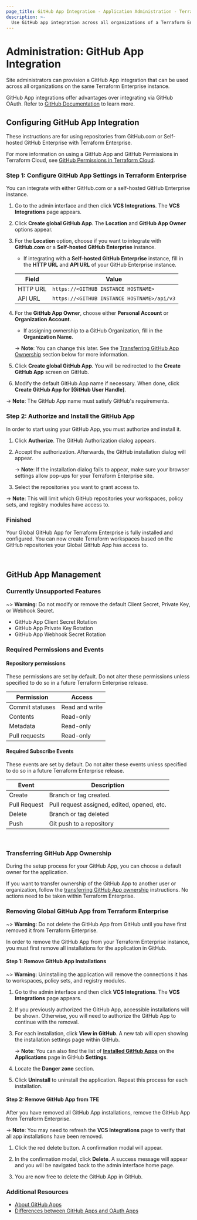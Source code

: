 ```yaml
---
page_title: GitHub App Integration - Application Administration - Terraform Enterprise
description: >-
  Use GitHub app integration across all organizations of a Terraform Enterprise instance. Learn how to configure and manage GitHub app integration in the UI.
---
```


# Administration: GitHub App Integration

Site administrators can provision a GitHub App integration that can be used across all organizations on the same Terraform Enterprise instance.

GitHub App integrations offer advantages over integrating via GitHub OAuth. Refer to [GitHub Documentation](https://docs.github.com/en/developers/apps/getting-started-with-apps/differences-between-github-apps-and-oauth-apps) to learn more.


## Configuring GitHub App Integration

These instructions are for using repositories from GitHub.com or Self-hosted GitHub Enterprise with Terraform Enterprise.

For more information on using a GitHub App and GitHub Permissions in Terraform Cloud, see [GitHub Permissions in Terraform Cloud](/terraform/cloud-docs/vcs/github-app#github-permissions).

### Step 1: Configure GitHub App Settings in Terraform Enterprise

You can integrate with either GitHub.com or a self-hosted GitHub Enterprise instance.

1. Go to the admin interface and then click **VCS Integrations**. The **VCS Integrations** page appears.

2. Click **Create global GitHub App**. The **Location** and **GitHub App Owner** options appear.

3. For the **Location** option, choose if you want to integrate with **GitHub.com** or a **Self-hosted GitHub Enterprise** instance.

    - If integrating with a **Self-hosted GitHub Enterprise** instance, fill in the **HTTP URL** and **API URL** of your GitHub Enterprise instance.

    | Field    | Value                                       |
    | -------- | ------------------------------------------- |
    | HTTP URL | `https://<GITHUB INSTANCE HOSTNAME>`        |
    | API URL  | `https://<GITHUB INSTANCE HOSTNAME>/api/v3` |

4. For the **GitHub App Owner**, choose either **Personal Account** or **Organization Account**.

    - If assigning ownership to a GitHub Organization, fill in the **Organization Name**.

    -> **Note**: You can change this later. See the [Transferring GitHub App Ownership](#transferring-github-app-ownership) section below for more information.

5. Click **Create global GitHub App**. You will be redirected to the **Create GitHub App** screen on GitHub.

6. Modify the default GitHub App name if necessary. When done, click **Create GitHub App for [GitHub User Handle]**.


-> **Note**: The GitHub App name must satisfy GitHub's requirements.

### Step 2: Authorize and Install the GitHub App

In order to start using your GitHub App, you must authorize and install it.

1. Click **Authorize**. The GitHub Authorization dialog appears.

2. Accept the authorization. Afterwards, the GitHub installation dialog will appear.

    -> **Note**: If the installation dialog fails to appear, make sure your browser settings allow pop-ups for your Terraform Enterprise site.

3. Select the repositories you want to grant access to.

-> **Note**: This will limit which GitHub repositories your workspaces, policy sets, and registry modules have access to.

### Finished

Your Global GitHub App for Terraform Enterprise is fully installed and configured. You can now create Terraform workspaces based on the GitHub repositories your Global GitHub App has access to.

<br />

## GitHub App Management

### Currently Unsupported Features

~> **Warning**: Do not modify or remove the default Client Secret, Private Key, or Webhook Secret.

* GitHub App Client Secret Rotation
* GitHub App Private Key Rotation
* GitHub App Webhook Secret Rotation

### Required Permissions and Events

#### Repository permissions

These permissions are set by default. Do not alter these permissions unless specified to do so in a future Terraform Enterprise release.

| Permission         | Access         |
| ------------------ | -------------- |
| Commit statuses    | Read and write |
| Contents           | Read-only      |
| Metadata           | Read-only      |
| Pull requests      | Read-only      |


#### Required Subscribe Events

These events are set by default. Do not alter these events unless specified to do so in a future Terraform Enterprise release.

| Event         | Description                                 |
| ------------- | ------------------------------------------- |
| Create        | Branch or tag created.                      |
| Pull Request  | Pull request assigned, edited, opened, etc. |
| Delete        | Branch or tag deleted                       |
| Push          | Git push to a repository                    |

<br />

### Transferring GitHub App Ownership

During the setup process for your GitHub App, you can choose a default owner for the application.

If you want to transfer ownership of the GitHub App to another user or organization, follow the [transferring GitHub App ownership](https://docs.github.com/en/developers/apps/managing-github-apps/transferring-ownership-of-a-github-app) instructions. No actions need to be taken within Terraform Enterprise.

### Removing Global GitHub App from Terraform Enterprise

~> **Warning**: Do not delete the GitHub App from GitHub until you have first removed it from Terraform Enterprise.

In order to remove the GitHub App from your Terraform Enterprise instance, you must first remove all installations for the application in GitHub.

#### Step 1: Remove GitHub App Installations

~> **Warning**: Uninstalling the application will remove the connections it has to workspaces, policy sets, and registry modules.

1. Go to the admin interface and then click **VCS Integrations**. The **VCS Integrations** page appears.

2. If you previously authorized the GitHub App, accessible installations will be shown. Otherwise, you will need to authorize the GitHub App to continue with the removal.

3. For each installation, click **View in GitHub**. A new tab will open showing the installation settings page within GitHub.

    -> **Note**: You can also find the list of **[Installed GitHub Apps](https://github.com/settings/installations)** on the **Applications** page in GitHub **Settings**.

4. Locate the **Danger zone** section.

5. Click **Uninstall** to uninstall the application. Repeat this process for each installation.

#### Step 2: Remove GitHub App from TFE


After you have removed all GitHub App installations, remove the GitHub App from Terraform Enterprise.

-> **Note**: You may need to refresh the **VCS Integrations** page to verify that all app installations have been removed.

1. Click the red delete button. A confirmation modal will appear.

7. In the confirmation modal, click **Delete**. A success message will appear and you will be navigated back to the admin interface home page.

3. You are now free to delete the GitHub App in GitHub.

### Additional Resources

- [About GitHub Apps](https://docs.github.com/en/developers/apps/getting-started-with-apps/about-apps)
- [Differences between GitHub Apps and OAuth Apps](https://docs.github.com/en/developers/apps/getting-started-with-apps/differences-between-github-apps-and-oauth-apps)